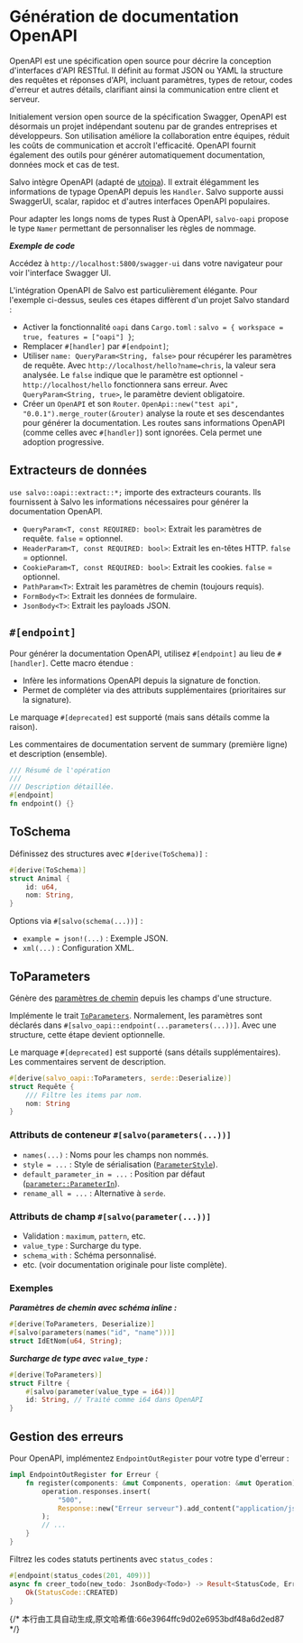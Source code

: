 
# Génération de documentation OpenAPI

OpenAPI est une spécification open source pour décrire la conception d'interfaces d'API RESTful. Il définit au format JSON ou YAML la structure des requêtes et réponses d'API, incluant paramètres, types de retour, codes d'erreur et autres détails, clarifiant ainsi la communication entre client et serveur.

Initialement version open source de la spécification Swagger, OpenAPI est désormais un projet indépendant soutenu par de grandes entreprises et développeurs. Son utilisation améliore la collaboration entre équipes, réduit les coûts de communication et accroît l'efficacité. OpenAPI fournit également des outils pour générer automatiquement documentation, données mock et cas de test.

Salvo intègre OpenAPI (adapté de [utoipa](https://github.com/juhaku/utoipa)). Il extrait élégamment les informations de typage OpenAPI depuis les `Handler`. Salvo supporte aussi SwaggerUI, scalar, rapidoc et d'autres interfaces OpenAPI populaires.

Pour adapter les longs noms de types Rust à OpenAPI, `salvo-oapi` propose le type `Namer` permettant de personnaliser les règles de nommage.

_**Exemple de code**_  

<Tabs>
  <Tab label="main.rs">
    <OapiHelloCode/>
  </Tab>
  <Tab label="Cargo.toml">
    <OapiHelloCargoCode/>
  </Tab>
</Tabs>

Accédez à `http://localhost:5800/swagger-ui` dans votre navigateur pour voir l'interface Swagger UI.

L'intégration OpenAPI de Salvo est particulièrement élégante. Pour l'exemple ci-dessus, seules ces étapes diffèrent d'un projet Salvo standard :

- Activer la fonctionnalité `oapi` dans `Cargo.toml` : `salvo = { workspace = true, features = ["oapi"] }`;
- Remplacer `#[handler]` par `#[endpoint]`;
- Utiliser `name: QueryParam<String, false>` pour récupérer les paramètres de requête. Avec `http://localhost/hello?name=chris`, la valeur sera analysée. Le `false` indique que le paramètre est optionnel - `http://localhost/hello` fonctionnera sans erreur. Avec `QueryParam<String, true>`, le paramètre devient obligatoire.
- Créer un `OpenAPI` et son `Router`. `OpenApi::new("test api", "0.0.1").merge_router(&router)` analyse la route et ses descendantes pour générer la documentation. Les routes sans informations OpenAPI (comme celles avec `#[handler]`) sont ignorées. Cela permet une adoption progressive.

## Extracteurs de données

`use salvo::oapi::extract::*;` importe des extracteurs courants. Ils fournissent à Salvo les informations nécessaires pour générer la documentation OpenAPI.

- `QueryParam<T, const REQUIRED: bool>`: Extrait les paramètres de requête. `false` = optionnel.
- `HeaderParam<T, const REQUIRED: bool>`: Extrait les en-têtes HTTP. `false` = optionnel.
- `CookieParam<T, const REQUIRED: bool>`: Extrait les cookies. `false` = optionnel.
- `PathParam<T>`: Extrait les paramètres de chemin (toujours requis).
- `FormBody<T>`: Extrait les données de formulaire.
- `JsonBody<T>`: Extrait les payloads JSON.

## `#[endpoint]`

Pour générer la documentation OpenAPI, utilisez `#[endpoint]` au lieu de `#[handler]`. Cette macro étendue :

- Infère les informations OpenAPI depuis la signature de fonction.
- Permet de compléter via des attributs supplémentaires (prioritaires sur la signature).

Le marquage `#[deprecated]` est supporté (mais sans détails comme la raison).

Les commentaires de documentation servent de summary (première ligne) et description (ensemble).

```rust
/// Résumé de l'opération
///
/// Description détaillée.
#[endpoint]
fn endpoint() {}
```

## ToSchema

Définissez des structures avec `#[derive(ToSchema)]` :

```rust
#[derive(ToSchema)]
struct Animal {
    id: u64,
    nom: String,
}
```

Options via `#[salvo(schema(...))]` :

- `example = json!(...)` : Exemple JSON.
- `xml(...)` : Configuration XML.

## ToParameters

Génère des [paramètres de chemin][path_parameters] depuis les champs d'une structure.

Implémente le trait [`ToParameters`][to_parameters]. Normalement, les paramètres sont déclarés dans `#[salvo_oapi::endpoint(...parameters(...))]`. Avec une structure, cette étape devient optionnelle.

Le marquage `#[deprecated]` est supporté (sans détails supplémentaires). Les commentaires servent de description.

```rust
#[derive(salvo_oapi::ToParameters, serde::Deserialize)]
struct Requête {
    /// Filtre les items par nom.
    nom: String
}
```

### Attributs de conteneur `#[salvo(parameters(...))]`

- `names(...)` : Noms pour les champs non nommés.
- `style = ...` : Style de sérialisation ([`ParameterStyle`][style]).
- `default_parameter_in = ...` : Position par défaut ([`parameter::ParameterIn`][in_enum]).
- `rename_all = ...` : Alternative à `serde`.

### Attributs de champ `#[salvo(parameter(...))]`

- Validation : `maximum`, `pattern`, etc.
- `value_type` : Surcharge du type.
- `schema_with` : Schéma personnalisé.
- etc. (voir documentation originale pour liste complète).

### Exemples

_**Paramètres de chemin avec schéma inline :**_

```rust
#[derive(ToParameters, Deserialize)]
#[salvo(parameters(names("id", "name")))]
struct IdEtNom(u64, String);
```

_**Surcharge de type avec `value_type` :**_

```rust
#[derive(ToParameters)]
struct Filtre {
    #[salvo(parameter(value_type = i64))]
    id: String, // Traité comme i64 dans OpenAPI
}
```

## Gestion des erreurs

Pour OpenAPI, implémentez `EndpointOutRegister` pour votre type d'erreur :

```rust
impl EndpointOutRegister for Erreur {
    fn register(components: &mut Components, operation: &mut Operation) {
        operation.responses.insert(
            "500",
            Response::new("Erreur serveur").add_content("application/json", StatusError::to_schema(components)),
        );
        // ...
    }
}
```

Filtrez les codes statuts pertinents avec `status_codes` :

```rust
#[endpoint(status_codes(201, 409))]
async fn creer_todo(new_todo: JsonBody<Todo>) -> Result<StatusCode, Erreur> {
    Ok(StatusCode::CREATED)
}
```

[//]: # (Liens conservés en anglais comme dans l'original)
[to_schema]: https://docs.rs/salvo-oapi/latest/salvo_oapi/trait.ToSchema.html
[known_format]: https://docs.rs/salvo-oapi/latest/salvo_oapi/enum.KnownFormat.html
[to_parameters]: https://docs.rs/salvo-oapi/latest/salvo_oapi/trait.ToParameters.html
[path_parameters]: openapi.html#parameters-attributes
[style]: https://docs.rs/salvo-oapi/latest/salvo_oapi/enum.ParameterStyle.html
[in_enum]: https://docs.rs/salvo-oapi/latest/salvo_oapi/enum.ParameterIn.html
{/* 本行由工具自动生成,原文哈希值:66e3964ffc9d02e6953bdf48a6d2ed87 */}
